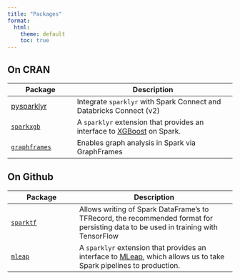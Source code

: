 ```yaml
---
title: "Packages"
format:
  html:
    theme: default
    toc: true
---
```


## On CRAN

| Package                                                | Description                                                                                               |
|---------------------|---------------------------------------------------|
| [pysparklyr](/packages/pysparklyr/index.md)     | Integrate `sparklyr` with Spark Connect and Databricks Connect (v2)                                       |
| [`sparkxgb`](/packages/sparkxgb/index.md)       | A `sparklyr` extension that provides an interface to [XGBoost](https://github.com/dmlc/xgboost) on Spark. |
| [`graphframes`](/packages/graphframes/index.md) | Enables graph analysis in Spark via GraphFrames                                                           |

## On Github

| Package                                        | Description                                                                                                                                            |
|----------------------|--------------------------------------------------|
| [`sparktf`](/packages/sparktf/index.md) | Allows writing of Spark DataFrame's to TFRecord, the recommended format for persisting data to be used in training with TensorFlow                     |
| [`mleap`](/packages/mleap/index.md)     | A `sparklyr` extension that provides an interface to [MLeap](https://github.com/combust/mleap), which allows us to take Spark pipelines to production. |
